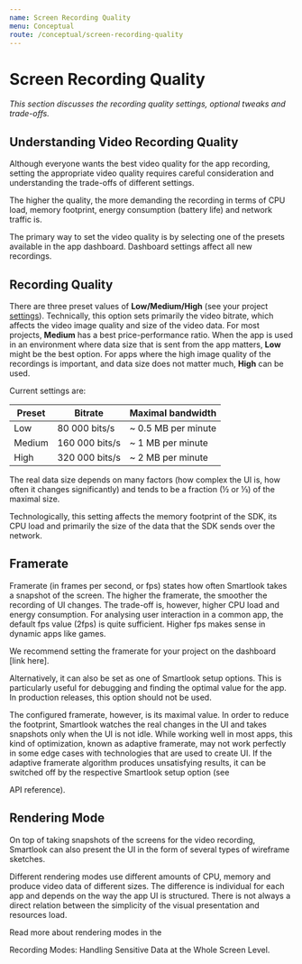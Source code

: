 ```yaml
---
name: Screen Recording Quality
menu: Conceptual
route: /conceptual/screen-recording-quality
---
```



# Screen Recording Quality

*This section discusses the recording quality settings, optional tweaks and trade-offs.*

## Understanding Video Recording Quality

Although everyone wants the best video quality for the app recording, setting the appropriate video quality requires careful consideration and understanding the trade-offs of different settings.

The higher the quality, the more demanding the recording in terms of CPU load, memory footprint, energy consumption (battery life) and network traffic is.

The primary way to set the video quality is by selecting one of the presets available in the app dashboard. Dashboard settings affect all new recordings.

## Recording Quality

There are three preset values of **Low/Medium/High** (see your project [settings](https://app.smartlook.com/settings/projects)). Technically, this option sets primarily the video bitrate, which affects the video image quality and size of the video data. For most projects, **Medium** has a best price-performance ratio. When the app is used in an environment where data size that is sent from the app matters, **Low** might be the best option. For apps where the high image quality of the recordings is important, and data size does not matter much, **High** can be used.

Current settings are:

| Preset           | Bitrate         | Maximal bandwidth         |
|------------------|-----------------|-----------------------|
| Low              |  80 000 bits/s  | ~ 0.5 MB per minute   |
| Medium           | 160 000 bits/s  | ~ 1 MB per minute     |
| High             | 320 000 bits/s  | ~ 2 MB per minute     |

The real data size depends on many factors (how complex the UI is, how often it changes significantly) and tends to be a fraction (½ or ⅓) of the maximal size.

Technologically, this setting affects the memory footprint of the SDK, its CPU load and primarily the size of the data that the SDK sends over the network.

## Framerate

Framerate (in frames per second, or fps) states how often Smartlook takes a snapshot of the screen. The higher the framerate, the smoother the recording of UI changes. The trade-off is, however, higher CPU load and energy consumption. For analysing user interaction in a common app, the default fps value (2fps) is quite sufficient. Higher fps makes sense in dynamic apps like games.

We recommend setting the framerate for your project on the dashboard [link here].

Alternatively, it can also be set as one of Smartlook setup options. This is particularly useful for debugging and finding the optimal value for the app. In production releases, this option should not be used.

The configured framerate, however, is its maximal value. In order to reduce the footprint, Smartlook watches the real changes in the UI and takes snapshots only when the UI is not idle. While working well in most apps, this kind of optimization, known as adaptive framerate, may not work perfectly in some edge cases with technologies that are used to create UI. If the adaptive framerate algorithm produces unsatisfying results, it can be switched off by the respective Smartlook setup option (see 
 
<Link to="/api_reference#setup-configuration">API reference</Link>).

## Rendering Mode

On top of taking snapshots of the screens for the video recording, Smartlook can also present the UI in the form of several types of wireframe sketches.

Different rendering modes use different amounts of CPU, memory and produce video data of different sizes. The difference is individual for each app and depends on the way the app UI is structured. There is not always a direct relation between the simplicity of the visual presentation and resources load.

Read more about rendering modes in the

<Link to="/conceptual/handling-sensitive-data#recording-modes-handling-sensitive-data-at-the-whole-screen-level">Recording Modes: Handling Sensitive Data at the Whole Screen Level</Link>.
